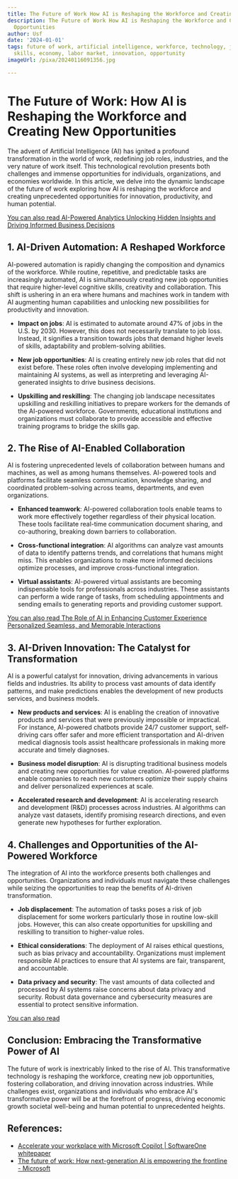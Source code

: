 ```yaml
---
title: The Future of Work How AI is Reshaping the Workforce and Creating New Opportunities
description: The Future of Work How AI is Reshaping the Workforce and Creating New
  Opportunities
author: Usf
date: '2024-01-01'
tags: future of work, artificial intelligence, workforce, technology, jobs, automation,
  skills, economy, labor market, innovation, opportunity
imageUrl: /pixa/20240116091356.jpg

---
```

# The  Future of Work: How AI is Reshaping the Workforce and Creating New Opportunities

The advent of Artificial  Intelligence (AI) has ignited a profound transformation in  the world of work, redefining  job roles, industries, and the  very nature of work itself. This technological revolution presents both challenges and  immense opportunities for individuals, organizations, and economies worldwide. In  this article, we  delve into the dynamic landscape of the future of work exploring how AI is reshaping the workforce and creating unprecedented opportunities  for innovation,  productivity, and human potential.

[You can also read AI-Powered Analytics Unlocking Hidden Insights and Driving Informed Business Decisions](AI-Powered%20Analytics%20Unlocking%20Hidden%20Insights%20and%20Driving%20Informed%20Business%20Decisions)


## 1.  AI-Driven  Automation: A Reshaped Workforce

AI-powered  automation is rapidly changing the composition and dynamics  of the workforce. While routine, repetitive, and predictable  tasks are increasingly automated, AI is simultaneously creating new job opportunities that require higher-level cognitive  skills, creativity and collaboration. This shift is ushering in an era where humans and machines  work  in tandem with AI augmenting human capabilities and unlocking new  possibilities  for productivity  and innovation.

- **Impact  on jobs**: AI is estimated to automate around 47% of jobs in the  U.S. by 2030. However, this does not necessarily translate to job loss. Instead,  it signifies a transition towards jobs that demand higher levels of skills, adaptability  and problem-solving abilities.

- **New job opportunities**: AI is creating entirely new job roles that did not exist before. These roles often involve developing implementing and maintaining AI systems, as well as interpreting and  leveraging  AI-generated insights to drive business decisions.

- **Upskilling and reskilling**:  The changing job landscape necessitates upskilling and reskilling initiatives to prepare workers for the demands of the AI-powered  workforce. Governments, educational institutions and organizations must  collaborate  to provide accessible and effective training  programs to bridge the skills gap.

## 2. The Rise of  AI-Enabled Collaboration

AI is fostering unprecedented levels of collaboration between humans and machines, as well as among humans themselves. AI-powered tools and platforms  facilitate  seamless communication, knowledge sharing, and coordinated problem-solving across teams, departments, and even organizations.

-  **Enhanced teamwork**: AI-powered collaboration tools enable teams to work more effectively together regardless of their physical location. These tools facilitate real-time communication document sharing, and  co-authoring, breaking down barriers to collaboration.

- **Cross-functional integration**: AI algorithms can  analyze vast amounts of data to identify patterns trends, and correlations that humans might miss. This  enables organizations to make more informed decisions optimize processes, and improve cross-functional integration.

-  **Virtual assistants**: AI-powered virtual assistants are becoming indispensable tools  for professionals across industries. These assistants can perform a wide range of tasks,  from  scheduling appointments and sending emails to generating reports and  providing customer support.

[You can also read The Role  of AI in Enhancing Customer Experience Personalized Seamless, and Memorable Interactions](The%20Role%20of%20AI%20in%20Enhancing%20Customer%20Experience%20Personalized%2C%20Seamless%2C%20and%20Memorable%20Interactions)


## 3. AI-Driven Innovation: The Catalyst for Transformation

AI is a powerful catalyst for innovation, driving advancements in various fields and industries. Its ability to process vast  amounts  of data identify patterns, and make predictions enables  the development of new  products services, and business models.

- **New products and services**: AI  is enabling the creation of innovative products and services that were previously impossible  or impractical. For instance, AI-powered chatbots provide 24/7 customer  support, self-driving cars offer safer and more efficient transportation and AI-driven  medical diagnosis tools assist healthcare professionals in making more  accurate and timely diagnoses.

- **Business model disruption**: AI is disrupting traditional  business models and creating new opportunities for value creation. AI-powered platforms enable companies  to reach new customers optimize their supply chains and deliver  personalized experiences at  scale.

- **Accelerated research and development**: AI is accelerating research and development (R&D) processes across industries. AI algorithms can analyze vast datasets,  identify promising  research directions, and even generate new hypotheses for further exploration.

## 4. Challenges  and Opportunities of the AI-Powered  Workforce

The integration of AI  into the workforce presents both  challenges and opportunities. Organizations and individuals must navigate these challenges while seizing the opportunities  to reap the benefits of AI-driven transformation.

- **Job displacement**: The automation of  tasks poses a risk of job displacement for some workers particularly those in routine low-skill jobs. However, this can also create opportunities for upskilling and reskilling to  transition to  higher-value roles.

- **Ethical considerations**: The  deployment of AI  raises ethical questions, such as bias privacy and accountability. Organizations must implement  responsible AI practices to ensure that AI systems are fair, transparent, and accountable.

- **Data privacy and security**:  The vast amounts of data collected  and processed  by AI systems raise concerns  about data privacy and  security. Robust data governance and cybersecurity measures are essential to protect sensitive information.

[You can also read ]()


## Conclusion: Embracing the Transformative Power of AI

The future of work is inextricably linked to  the rise of  AI. This transformative technology is reshaping the workforce,  creating new job opportunities, fostering collaboration, and driving innovation across industries. While challenges exist, organizations and individuals who embrace AI's transformative power will be at the  forefront  of progress, driving economic growth societal well-being and human potential to unprecedented heights.

## References:
- [Accelerate your workplace with Microsoft Copilot | SoftwareOne whitepaper](https://www.softwareone.com/en-us/on-demand/noram/whitepaper/accelerate-your-workplace-with-microsoft-copilot)
- [The future of work: How next-generation AI is empowering the frontline - Microsoft](https://www.microsoft.com/en-us/industry/blog/manufacturing-and-mobility/2023/08/09/the-future-of-work-how-next-generation-ai-is-empowering-the-frontline/)
